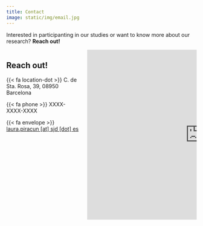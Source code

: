 ```yaml
---
title: Contact
image: static/img/email.jpg
---
```


Interested in participanting in our studies or want to know more about our research? **Reach out!**

:::::{.column-page}
:::: {.contactbox}
:::: {.columns}
::: {.column width="40%"}
## Reach out!

{{< fa location-dot >}}  C. de Sta. Rosa, 39, 08950 Barcelona

{{< fa phone >}}  XXXX-XXXX-XXXX

{{< fa envelope >}}  [laura.piracun [at] sjd [dot] es](mailto:laura.piracun@sjd.es)


:::
::: {.column width="60%"}
<iframe src="https://www.google.com/maps/embed?pb=!1m18!1m12!1m3!1d2993.4983065244683!2d2.1003198764646505!3d41.38498349614366!2m3!1f0!2f0!3f0!3m2!1i1024!2i768!4f13.1!3m3!1m2!1s0x12a499a8bf8e3681%3A0xffe871f4bd14ec1d!2sInstituto%20de%20Investigaci%C3%B3n%20San%20Joan%20de%20D%C3%A9u%20(IRSJD)!5e0!3m2!1ses!2ses!4v1737468648346!5m2!1ses!2ses" width="600" height="450" style="border:0;" allowfullscreen="" loading="lazy" referrerpolicy="no-referrer-when-downgrade"></iframe>
:::
::::
::::
:::::